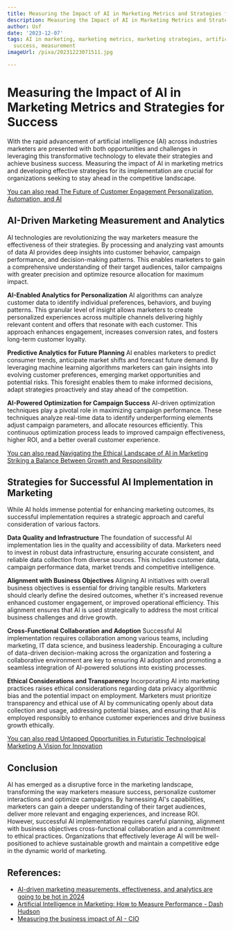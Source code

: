 ```yaml
---
title: Measuring the Impact of AI in Marketing Metrics and Strategies for Success
description: Measuring the Impact of AI in Marketing Metrics and Strategies for Success
author: Usf
date: '2023-12-07'
tags: AI in marketing, marketing metrics, marketing strategies, artificial intelligence,
  success, measurement
imageUrl: /pixa/20231223071511.jpg

---
```

# Measuring the Impact of AI  in Marketing Metrics and Strategies  for Success

With  the rapid advancement of artificial intelligence  (AI) across industries marketers are presented with both opportunities and challenges in leveraging this transformative technology to elevate their strategies  and achieve business success.  Measuring  the impact of AI in marketing metrics and developing effective strategies for its implementation are crucial for organizations seeking to  stay ahead  in the competitive landscape.


[You can also read The Future of Customer Engagement Personalization, Automation, and AI](The%20Future%20of%20Customer%20Engagement%20Personalization%2C%20Automation%2C%20and%20AI)


## AI-Driven Marketing Measurement and Analytics

AI  technologies are revolutionizing  the way marketers measure the effectiveness of  their strategies. By processing and analyzing vast  amounts of data AI provides deep insights into customer behavior,  campaign performance, and decision-making patterns. This enables marketers to gain a comprehensive understanding of their target audiences,  tailor campaigns with greater precision and optimize resource allocation for maximum impact.

**AI-Enabled Analytics for Personalization**
AI algorithms can analyze customer data  to identify individual preferences, behaviors, and buying  patterns. This granular level of insight allows marketers to create personalized experiences across multiple channels delivering highly relevant content and offers that resonate with each customer. This  approach enhances engagement,  increases conversion rates, and fosters long-term customer loyalty.

**Predictive Analytics for Future Planning**
AI enables marketers to predict consumer trends, anticipate market shifts and forecast future demand. By leveraging machine learning algorithms marketers can gain insights  into  evolving customer preferences, emerging market opportunities and potential risks. This foresight enables them  to make informed decisions, adapt strategies proactively and  stay ahead of the competition.

**AI-Powered Optimization for Campaign Success**
AI-driven optimization techniques play  a pivotal role in maximizing campaign performance. These techniques analyze real-time data  to identify underperforming elements  adjust campaign  parameters, and allocate resources efficiently. This continuous optimization process leads to improved campaign effectiveness, higher ROI, and a better overall customer experience.


[You can also read Navigating the Ethical Landscape of AI in Marketing Striking a Balance Between Growth and Responsibility](Navigating%20the%20Ethical%20Landscape%20of%20AI%20in%20Marketing%20Striking%20a%20Balance%20Between%20Growth%20and%20Responsibility)


## Strategies  for Successful AI Implementation in Marketing

While AI holds immense potential for enhancing marketing outcomes, its successful implementation requires a strategic approach and careful consideration of various factors.

**Data Quality and Infrastructure**
The foundation of  successful AI  implementation  lies in the quality and accessibility  of data. Marketers need to invest in robust data infrastructure, ensuring accurate consistent, and  reliable data collection from diverse  sources. This includes customer data, campaign performance data, market trends and competitive intelligence.

**Alignment with Business  Objectives**
Aligning AI initiatives with overall business objectives is essential for driving tangible results. Marketers should clearly define the  desired outcomes, whether  it's increased revenue enhanced customer engagement, or improved operational efficiency. This alignment  ensures that AI is used  strategically to address the most critical business challenges and drive growth.

**Cross-Functional Collaboration and Adoption**
Successful AI implementation requires collaboration among various  teams, including marketing, IT data science,  and business leadership. Encouraging a culture of data-driven decision-making  across the  organization and fostering a collaborative environment are key to ensuring  AI adoption and promoting a seamless  integration of AI-powered solutions into existing processes.

**Ethical Considerations and Transparency**
Incorporating  AI into marketing practices raises ethical  considerations regarding data  privacy algorithmic bias and the potential impact on employment. Marketers must prioritize transparency and ethical use of AI by  communicating openly about data collection and usage, addressing  potential biases, and ensuring that AI  is employed responsibly  to enhance customer  experiences and  drive business  growth ethically.


[You can also read Untapped Opportunities  in Futuristic Technological Marketing A Vision for Innovation](Untapped%20Opportunities%20in%20Futuristic%20Technological%20Marketing%20A%20Vision%20for%20Innovation)


## Conclusion

AI has emerged as a disruptive force in the marketing landscape, transforming the way marketers measure  success, personalize customer interactions and optimize campaigns. By harnessing AI's capabilities, marketers can gain  a deeper understanding of their target audiences,  deliver more relevant and engaging experiences, and increase ROI. However, successful AI implementation requires careful planning, alignment with business objectives cross-functional collaboration and a commitment  to  ethical practices.  Organizations that effectively leverage AI will be well-positioned to achieve sustainable  growth and maintain a  competitive edge in the dynamic world of marketing.

## References:
- [AI-driven marketing measurements, effectiveness, and analytics are going to be hot in 2024](https://www.linkedin.com/pulse/ai-driven-marketing-measurements-effectiveness-analytics-going-pd80c)
- [Artificial Intelligence in Marketing: How to Measure Performance - Dash Hudson](https://www.dashhudson.com/blog/measuring-content-performance-ai-artificial-intelligence)
- [Measuring the business impact of AI - CIO](https://www.cio.com/article/405620/measuring-the-business-impact-of-ai.html)
